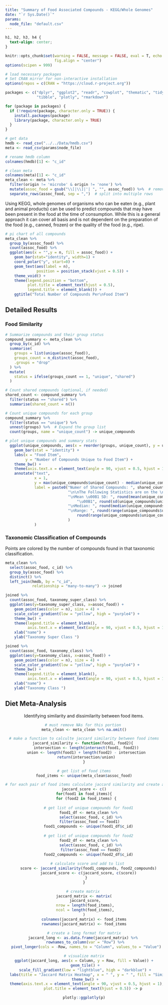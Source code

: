 ```yaml
---
title: "Summary of Food Associated Compounds - KEGG/Whole Genomes"
date: "`r Sys.Date()`"
params:
  node_file: "default.csv"
---
```


```css
h1, h2, h3, h4 {
  text-align: center;
}
```

```r
knitr::opts_chunk$set(warning = FALSE, message = FALSE, eval = T, echo = F, 
                      fig.align = "center")
options(scipen = 999)
```

```r
# load necessary packages 
# Set CRAN mirror for non-interactive installation
options(repos = c(CRAN = "https://cloud.r-project.org"))

packages <- c("dplyr", "ggplot2", "readr", "cowplot", "thematic", "tidyr",
              "tibble", "plotly", "rmarkdown")

for (package in packages) {
  if (!require(package, character.only = TRUE)) {
    install.packages(package)
    library(package, character.only = TRUE)
  }
}
```

```r
# get data 
hmdb <- read_csv("../../Data/hmdb.csv")
meta <- read_csv(params$node_file)

# rename hmdb column
colnames(hmdb)[1] <- "c_id"

# clean meta 
colnames(meta)[1] <- "c_id"
meta_clean <- meta %>% 
  filter(origin != 'microbe' & origin != 'none') %>% 
  mutate(assoc_food = gsub("\\[|\\]|'| ", "", assoc_food)) %>%  # remove [], ', and spaces
  separate_rows(assoc_food, sep = ",")  # split into multiple rows
```

Using KEGG, whole genomes of organisms who can be eaten (e.g., plant and animal products) can be used to predict compounds that may have been present in the food at the time of consumption. While this is a general approach it can cover all basis and is not dependent on the preparation of the food (e.g., canned, frozen) or the quality of the food (e.g., ripe).

```r
# pi chart of all compounds 
meta_clean %>% 
  group_by(assoc_food) %>% 
  count(assoc_food) %>% 
  ggplot(aes(x = "",y = n, fill = assoc_food)) + 
    geom_bar(stat="identity", width=1) +
    coord_polar("y", start=0) +
    geom_text(aes(label = n),
              position = position_stack(vjust = 0.5)) +
    theme_void() +
    theme(legend.position = "bottom", 
          plot.title = element_text(hjust = 0.5), 
          legend.title = element_blank()) +
    ggtitle("Total Number of Compounds Per\nFood Item")
```

## Detailed Results {.tabset}

### Food Similarity

```r
# Summarize compounds and their group status
compound_summary <- meta_clean %>%
  group_by(c_id) %>%
  summarise(
    groups = list(unique(assoc_food)),
    groups_count = n_distinct(assoc_food),
    .groups = "drop"
  ) %>%
  mutate(
    status = ifelse(groups_count == 1, "unique", "shared")
  )

# Count shared compounds (optional, if needed)
shared_count <- compound_summary %>%
  filter(status == "shared") %>%
  summarise(shared_count = n())

# Count unique compounds for each group
compound_summary %>%
  filter(status == "unique") %>%
  unnest(groups) %>%  # Expand the group list
  count(groups, name = "unique_count") -> unique_compounds 

# plot unique compounds and summary stats 
  ggplot(unique_compounds, aes(x = reorder(groups, unique_count), y = unique_count)) + 
    geom_bar(stat = "identity") + 
    labs(x = "Food Item", 
         y = "Number of Compounds Unique to Food Item") + 
    theme_bw() + 
    theme(axis.text.x = element_text(angle = 90, vjust = 0.5, hjust = 1)) + 
    annotate("text", 
             x = 1, 
             y = max(unique_compounds$unique_count) - median(unique_compounds$unique_count) , 
             label = paste0("Numer of Shared Compounds: ", shared_count$shared_count,
                            "\n\nThe Following Statistics are on the \nNumber of Unique Compounds",
                            "\nMean \u00B1 SD: ", round(mean(unique_compounds$unique_count), 2), 
                                "\u00B1", round(sd(unique_compounds$unique_count), 2), 
                            "\nMedian: ", round(median(unique_compounds$unique_count), 2), 
                            "\nRange: ", round(range(unique_compounds$unique_count)[1], 2), "-", 
                                round(range(unique_compounds$unique_count)[2], 2)
                            )
             )
```

### Taxonomic Classification of Compounds 

Points are colored by the number of compounds found in that taxonomic classification. 

```r
meta_clean %>% 
  select(assoc_food, c_id) %>% 
  group_by(assoc_food) %>% 
  distinct() %>% 
  left_join(hmdb, by = "c_id", 
            relationship = "many-to-many") -> joined

joined %>% 
  count(assoc_food, taxonomy_super_class) %>% 
  ggplot(aes(y=taxonomy_super_class, x=assoc_food)) +
    geom_point(aes(color = n), size = 4) + 
    scale_color_gradient(low = "yellow", high = "purple4") +
    theme_bw() + 
    theme(legend.title = element_blank(), 
          axis.text.x = element_text(angle = 90, vjust = 0.5, hjust = 1)) + 
    xlab("name") + 
    ylab("Taxonomy Super Class ")
```

```r
joined %>% 
  count(assoc_food, taxonomy_class) %>% 
  ggplot(aes(y=taxonomy_class, x=assoc_food)) +
    geom_point(aes(color = n), size = 4) + 
    scale_color_gradient(low = "yellow", high = "purple4") +
    theme_bw() + 
    theme(legend.title = element_blank(), 
          axis.text.x = element_text(angle = 90, vjust = 0.5, hjust = 1)) + 
    xlab("name") + 
    ylab("Taxonomy Class ")
```

## Diet Meta-Analysis 

<center>
Identifying similarity and dissimilarity between food items.
```r
# must remove NAs for this portion 
meta_clean <- meta_clean %>% na.omit()

# make a function to calculte jaccard similarity between food items
jaccard_similarity <- function(food1, food2){ 
  intersection <- length(intersect(food1, food2))
  union <- length(food1) + length(food2) - intersection
  return(intersection/union)
}

# get list of food items
food_items <- unique(meta_clean$assoc_food)

# for each pair of food items calculate jaccard similarity and create a list 
jaccard_score <- c()
for(food1 in food_items){
  for (food2 in food_items) {
    
    # get list of unique compounds for food1
    food1_df <- meta_clean %>%
      select(assoc_food, c_id) %>%
      filter(assoc_food == food1) 
    food1_compounds <- unique(food1_df$c_id)
      
    # get list of unique compounds for food2
    food2_df <- meta_clean %>%
      select(assoc_food, c_id) %>%
      filter(assoc_food == food2)
    food2_compounds <- unique(food2_df$c_id)
    
    # calculate score and add to list 
    score <- jaccard_similarity(food1_compounds, food2_compounds)
    jaccard_score <- c(jaccard_score, c(score))
  }
}

# create matrix 
jaccard_matrix <- matrix(
  jaccard_score, 
  nrow = length(food_items), 
  ncol = length(food_items), 
)
colnames(jaccard_matrix) <- food_items
rownames(jaccard_matrix) <- food_items

# create a long format for matrix
jaccard_long <- as.data.frame(jaccard_matrix) %>% 
  rownames_to_column(var = "Row") %>% 
  pivot_longer(cols = -Row, names_to = "Column", values_to = "Value")

# visualize matrix
ggplot(jaccard_long, aes(x = Column, y = Row, fill = Value)) +
  geom_tile() + 
  scale_fill_gradient(low = "lightblue", high = "darkblue") + 
  labs(title = "Jaccard Matrix Heatmap", x = " ", y = " ", fill = "Simiarity Score") +
  theme_bw() + 
  theme(axis.text.x = element_text(angle = 90, vjust = 0.5, hjust = 1), 
        plot.title = element_text(hjust = 0.5)) -> p

plotly::ggplotly(p)
```





